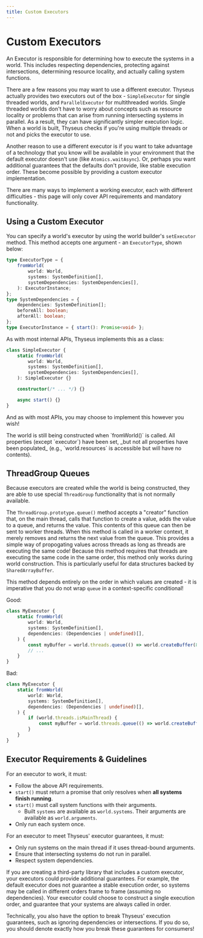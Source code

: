 ```yaml
---
title: Custom Executors
---
```



# Custom Executors

An Executor is responsible for determining how to execute the systems in a
world. This includes respecting dependencies, protecting against intersections,
determining resource locality, and actually calling system functions.

There are a few reasons you may want to use a different executor. Thyseus
actually provides two executors out of the box - `SimpleExecutor` for single
threaded worlds, and `ParallelExecutor` for multithreaded worlds. Single
threaded worlds don't have to worry about concepts such as resource locality or
problems that can arise from running intersecting systems in parallel. As a
result, they can have significantly simpler execution logic. When a world is
built, Thyseus checks if you're using multiple threads or not and picks the
executor to use.

Another reason to use a different executor is if you want to take advantage of a
technology that you know will be available in your environment that the default
executor doesn't use (like `Atomics.waitAsync`). Or, perhaps you want additional
guarantees that the defaults don't provide, like stable execution order. These
become possible by providing a custom executor implementation.

There are many ways to implement a working executor, each with different
difficulties - this page will only cover API requirements and mandatory
functionality.

## Using a Custom Executor

You can specify a world's executor by using the world builder's `setExecutor`
method. This method accepts one argument - an `ExecutorType`, shown below:

```ts
type ExecutorType = {
	fromWorld(
		world: World,
		systems: SystemDefinition[],
		systemDependencies: SystemDependencies[],
	): ExecutorInstance;
};
type SystemDependencies = {
	dependencies: SystemDefinition[];
	beforeAll: boolean;
	afterAll: boolean;
};
type ExecutorInstance = { start(): Promise<void> };
```

As with most internal APIs, Thyseus implements this as a class:

```ts
class SimpleExecutor {
	static fromWorld(
		world: World,
		systems: SystemDefinition[],
		systemDependencies: SystemDependencies[],
	): SimpleExecutor {}

	constructor(/* ... */) {}

	async start() {}
}
```

And as with most APIs, you may choose to implement this however you wish!

<Callout type="note">
	The world is still being constructed when `fromWorld()` is called. All
	properties (except `executor`) have been set, _but not all properties have
	been populated_ (e.g., `world.resources` is accessible but will have no
	contents).
</Callout>

## ThreadGroup Queues

Because executors are created while the world is being constructed, they are
able to use special `ThreadGroup` functionality that is not normally available.

The `ThreadGroup.prototype.queue()` method accepts a "creator" function that, on
the main thread, calls that function to create a value, adds the value to a
queue, and returns the value. This contents of this queue can then be sent to
worker threads. When this method is called in a worker context, it merely
removes and returns the next value from the queue. This provides a simple way of
propogating values across threads as long as threads are executing the same
code! Because this method requires that threads are executing the same code in
the same order, this method only works during world construction. This is
particularly useful for data structures backed by `SharedArrayBuffer`.

This method depends entirely on the order in which values are created - it is
imperative that you do not wrap `queue` in a context-specific conditional!

Good:

```ts
class MyExecutor {
	static fromWorld(
		world: World,
		systems: SystemDefinition[],
		dependencies: (Dependencies | undefined)[],
	) {
		const myBuffer = world.threads.queue(() => world.createBuffer(8));
		// ...
	}
}
```

Bad:

```ts
class MyExecutor {
	static fromWorld(
		world: World,
		systems: SystemDefinition[],
		dependencies: (Dependencies | undefined)[],
	) {
		if (world.threads.isMainThread) {
			const myBuffer = world.threads.queue(() => world.createBuffer(8));
		}
	}
}
```

## Executor Requirements & Guidelines

For an executor to work, it must:

-   Follow the above API requirements.
-   `start()` must return a promise that only resolves when **all systems finish
    running**.
-   `start()` must call system functions with their arguments.
    -   Built `systems` are available as `world.systems`. Their arguments are
        available as `world.arguments`.
-   Only run each system once.

For an executor to meet Thyseus' executor guarantees, it must:

-   Only run systems on the main thread if it uses thread-bound arguments.
-   Ensure that intersecting systems do not run in parallel.
-   Respect system dependencies.

If you are creating a third-party library that includes a custom executor, your
executors could provide additional guarantees. For example, the default executor
does not guarantee a stable execution order, so systems may be called in
different orders frame to frame (assuming no dependencies). Your executor could
choose to construct a single execution order, and guarantee that your systems
are always called in order.

Technically, you also have the option to break Thyseus' execution guarantees,
such as ignoring dependencies or intersections. If you do so, you should denote
exactly how you break these guarantees for consumers!
